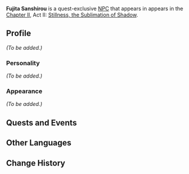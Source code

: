 {{Meta
<!-- Remove this template after adding the missing info -->
|missing_NPC_profile  = yes
}}
{{Character Infobox
|type             = Quest NPC
|image            = NPC Fujita Sanshirou.png
|region           = Inazuma
|affiliation      = Shogun's Army
|affiliation2     = Tenryou Commission
|title            = Spear Demon Fujita
}}
'''Fujita Sanshirou''' is a quest-exclusive [[NPC]] that appears in appears in the [[Chapter II]], Act II: [[Stillness, the Sublimation of Shadow]].

==Profile==
<!-- detailed story/lore information goes here -->
''(To be added.)''

===Personality===
''(To be added.)''

===Appearance===
''(To be added.)''

==Quests and Events==
{{Quest Appearances}}

==Other Languages==
{{Other Languages
|default_hidden = 1
|en      = Fujita Sanshirou
|zhs     = 藤田三四郎
|zhs_rm  = Téngtián Sānsìláng
|zht     = 藤田三四郎
|zht_rm  = Téngtián Sānsìláng
|ja      = 藤田三四郎
|ja_rm   = Fujita Sanshirou
|ko      = 후지타 산시로
|ko_rm   = 
|es      = Fujita Sanshirou
|fr      = Fujita Sanshirou
|ru      = Фудзита Сансиро
|th      = Fujita Sanshirou
|vi      = Fujita Sanshirou
|de      = Fujita Sanshirou
|id      = Fujita Sanshirou
|pt      = Fujita Sanshirou
}}

==Change History==
{{Change History|2.0}}